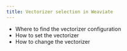 ```yaml
---
title: Vectorizer selection in Weaviate
---
```


- Where to find the vectorizer configuration
- How to set the vectorizer
- How to change the vectorizer

